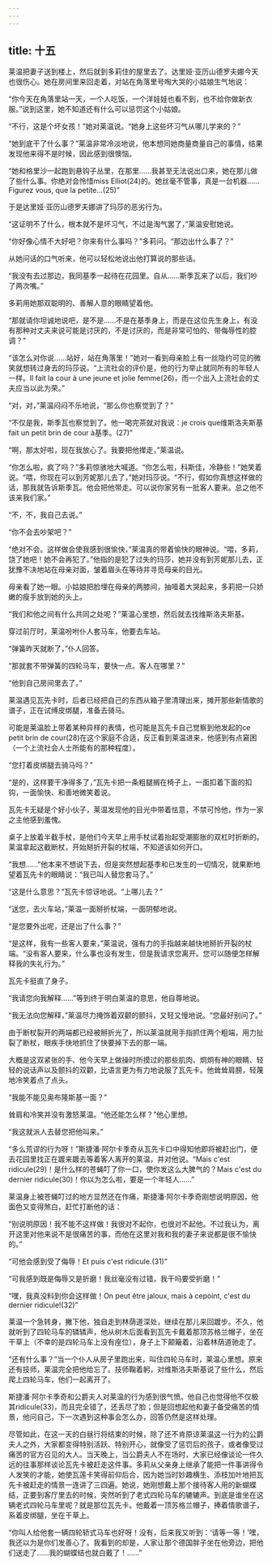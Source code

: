 ```yaml
---
---
---
```

title: 十五
---




莱温把妻子送到楼上，然后就到多莉住的屋里去了。达里娅·亚历山德罗夫娜今天也很伤心。她在房间里来回走着，对站在角落里号啕大哭的小姑娘生气地说：

“你今天在角落里站一天，一个人吃饭，一个洋娃娃也看不到，也不给你做新衣服。”说到这里，她不知道还有什么可以惩罚这个小姑娘。

“不行，这是个坏女孩！”她对莱温说。“她身上这些坏习气从哪儿学来的？”

“她到底干了什么事？”莱温非常冷淡地说，他本想同她商量商量自己的事情，结果发现他来得不是时候，因此感到很懊恼。

“她和格里沙一起跑到悬钩子丛里，在那里……我甚至无法说出口来，她在那儿做了些什么事。你绝对会怜惜miss Elliot(24)的。她丝毫不管事，真是一台机器……Figurez vous, que la petite…(25)”

于是达里娅·亚历山德罗夫娜讲了玛莎的恶劣行为。

“这证明不了什么，根本就不是坏习气，不过是淘气罢了，”莱温安慰她说。

“你好像心情不大好吧？你来有什么事吗？”多莉问。“那边出什么事了？”

从她问话的口气听来，他可以轻松地说出他打算说的那些话。

“我没有去过那边，我同基季一起待在花园里。自从……斯季瓦来了以后，我们吵了两次嘴。”

多莉用她那双聪明的、善解人意的眼睛望着他。

“那就请你坦诚地说吧，是不是……不是在基季身上，而是在这位先生身上，有没有那种对丈夫来说可能是讨厌的，不是讨厌的，而是非常可怕的、带侮辱性的腔调？”

“该怎么对你说……站好，站在角落里！”她对一看到母亲脸上有一丝隐约可见的微笑就想转过身去的玛莎说。“上流社会的评价是，他的行为举止就同所有的年轻人一样。Il fait la cour à une jeune et jolie femme(26)，而一个出入上流社会的丈夫应当以此为荣。”

“对，对，”莱温闷闷不乐地说，“那么你也察觉到了？”

“不仅是我，斯季瓦也察觉到了。他一喝完茶就对我说：je crois que维斯洛夫斯基 fait un petit brin de cour à基季。(27)”

“啊，那太好啦，现在我放心了。我要把他撵走，”莱温说。

“你怎么啦，疯了吗？”多莉惊骇地大喊道。“你怎么啦，科斯佳，冷静些！”她笑着说。“喂，你现在可以到芳妮那儿去了，”她对玛莎说。“不行，假如你真想这样做的话，那我就告诉斯季瓦。他会把他带走。可以说你家另有一批客人要来。总之他不该来我们家。”

“不，不，我自己去说。”

“你不会去吵架吧？”

“绝对不会。这样做会使我感到很愉快，”莱温真的带着愉快的眼神说。“喂，多莉，饶了她吧！她不会再犯了。”他指的是犯了过失的玛莎，她并没有到芳妮那儿去，正犹豫不决地站在母亲对面，皱着眉头在等待并寻觅母亲的目光。

母亲看了她一眼。小姑娘把脸埋在母亲的两膝间，抽噎着大哭起来，多莉把一只娇嫩的瘦手放到她的头上。

“我们和他之间有什么共同之处呢？”莱温心里想，然后就去找维斯洛夫斯基。

穿过前厅时，莱温吩咐仆人套马车，他要去车站。

“弹簧昨天就断了，”仆人回答。

“那就套不带弹簧的四轮马车，要快一点。客人在哪里？”

“他到自己房间里去了。”

莱温遇见瓦先卡时，后者已经把自己的东西从箱子里清理出来，摊开那些新情歌的谱子，正在试缚皮绑腿，准备去骑马。

可能是莱温脸上带着某种异样的表情，也可能是瓦先卡自己觉察到他发起的ce petit brin de cour(28)在这个家庭不合适，反正看到莱温进来，他感到有点窘困（一个上流社会人士所能有的那种程度）。

“您打着皮绑腿去骑马吗？”

“是的，这样要干净得多了，”瓦先卡把一条粗腿搁在椅子上，一面扣着下面的扣钩，一面愉快、和善地微笑着说。

瓦先卡无疑是个好小伙子，莱温发现他的目光中带着怯意，不禁可怜他，作为一家之主他感到羞愧。

桌子上放着半截手杖，是他们今天早上用手杖试着抬起受潮膨胀的双杠时折断的。莱温拿起这截断杖，开始掰折开裂的杖端，不知道该如何开口。

“我想……”他本来不想说下去，但是突然想起基季和已发生的一切情况，就果断地望着瓦先卡的眼睛说：“我已叫人替您套马了。”

“这是什么意思？”瓦先卡惊讶地说。“上哪儿去？”

“送您，去火车站，”莱温一面掰折杖端，一面阴郁地说。

“是您要外出呢，还是出了什么事？”

“是这样，我有一些客人要来，”莱温说，强有力的手指越来越快地掰折开裂的杖端。“没有客人要来，什么事也没有发生，但是我请求您离开。您可以随便怎样解释我的失礼行为。”

瓦先卡挺直了身子。

“我请您向我解释……”等到终于明白莱温的意思，他自尊地说。

“我无法向您解释，”莱温尽力掩饰着双颧的颤抖，又轻又慢地说。“您最好别问了。”

由于断杖裂开的两端都已经被掰折光了，所以莱温就用手指抓住两个粗端，用力扯裂了断杖，眼疾手快地抓住了快要掉下去的那一端。

大概是这双紧张的手、他今天早上做操时所摸过的那些肌肉、炯炯有神的眼睛、轻轻的说话声以及颤抖的双颧，比语言更为有力地说服了瓦先卡。他耸耸肩膀，轻蔑地冷笑着点了点头。

“我能不能见奥布隆斯基一面？”

耸肩和冷笑并没有激怒莱温。“他还能怎么样？”他心里想。

“我这就派人去替您把他叫来。”

“多么荒谬的行为呀！”斯捷潘·阿尔卡季奇从瓦先卡口中得知他即将被赶出门，便去花园里找正在踱来踱去等着客人离开的莱温，并对他说。“Mais c'est ridicule(29)！是什么样的苍蝇叮了你一口，使你发这么大脾气的？Mais c'est du dernier ridicule(30)！你以为怎么啦，要是一个年轻人……”

莱温身上被苍蝇叮过的地方显然还在作痛，斯捷潘·阿尔卡季奇刚想说明原因，他面色又变得煞白，赶忙打断他的话：

“别说明原因！我不能不这样做！我很对不起你，也很对不起他。不过我认为，离开这里对他来说不是很痛苦的事，而他在这里对我和我的妻子来说都是很不愉快的。”

“可他会感到受了侮辱！Et puis c'est ridicule.(31)”

“可我感到既是侮辱又是折磨！我丝毫没有过错，我干吗要受折磨！”

“嘿，我真没料到你会这样做！On peut être jaloux, mais à cepoint, c'est du dernier ridicule!(32)”

莱温一个急转身，撇下他，独自走到林荫道深处，继续在那儿来回踱步。不久，他就听到了四轮马车的辚辚声，他从树木后面看到瓦先卡戴着那顶苏格兰帽子，坐在干草上（不幸的是四轮马车上没有座位），身子上下颠簸着，沿着林荫道驰走了。

“还有什么事？”当一个仆人从房子里跑出来，叫住四轮马车时，莱温心里想。原来还有技师，莱温完全把他给忘了。技师鞠着躬，对维斯洛夫斯基说了些什么，然后爬上四轮马车，他们一起离开了。

斯捷潘·阿尔卡季奇和公爵夫人对莱温的行为感到很气愤。他自己也觉得他不仅极其ridicule(33)，而且完全错了，还丢尽了脸；但是回想起他和妻子备受痛苦的情景，他问自己，下一次遇到这种事会怎么办，回答仍然是这样处理。

尽管如此，在这一天的白昼行将结束的时候，除了还不肯原谅莱温这一行为的公爵夫人之外，大家都变得特别活跃、特别开心，就像受了惩罚后的孩子，或者像受过痛苦的官方召见的大人。当天晚上，当公爵夫人不在场时，大家已经像谈论一件久远的往事那样谈论瓦先卡被赶走这件事。多莉从父亲身上继承了能把一件事讲得令人发笑的才能，她使瓦莲卡笑得前仰后合，因为她当时妙趣横生、添枝加叶地把瓦先卡被赶走的情景一连讲了三四遍。她说，她刚想戴上那个接待客人用的新蝴蝶结，正要到客厅里去的时候，突然听到了老式四轮马车的辘辘声。到底是谁坐在这辆老式四轮马车里呢？就是那位瓦先卡。他戴着一顶苏格兰帽子，捧着情歌谱子，系着皮绑腿，坐在干草上。

“你叫人给他套一辆四轮轿式马车也好呀！没有，后来我又听到：‘请等一等！’嘿，我还以为是你们发善心了。我看到的却是，人家让那个德国胖子坐在他旁边，把他们送走了……我的蝴蝶结也就白戴了！……”